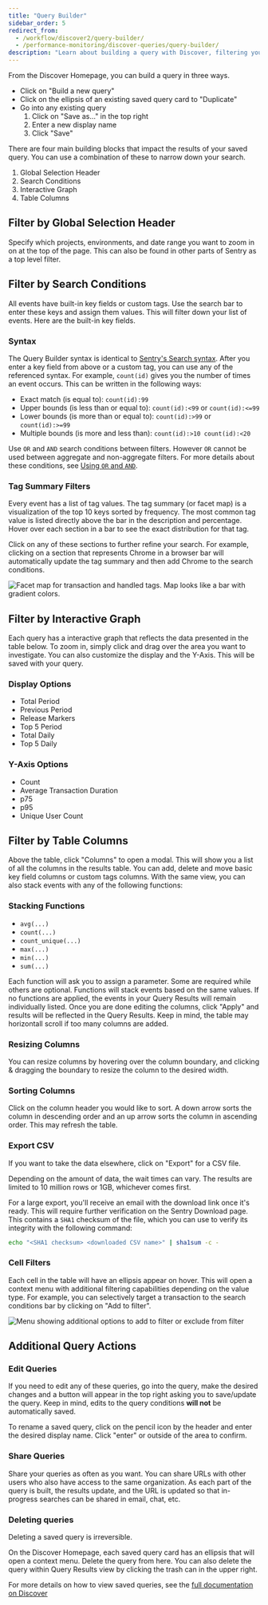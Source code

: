 ```yaml
---
title: "Query Builder"
sidebar_order: 5
redirect_from:
  - /workflow/discover2/query-builder/
  - /performance-monitoring/discover-queries/query-builder/
description: "Learn about building a query with Discover, filtering your search, and additional query actions."
---
```


From the Discover Homepage, you can build a query in three ways.

- Click on "Build a new query"
- Click on the ellipsis of an existing saved query card to "Duplicate"
- Go into any existing query
  1. Click on "Save as..." in the top right
  2. Enter a new display name
  3. Click "Save"

There are four main building blocks that impact the results of your saved query. You can use a combination of these to narrow down your search.

1. Global Selection Header
2. Search Conditions
3. Interactive Graph
4. Table Columns

## Filter by Global Selection Header

Specify which projects, environments, and date range you want to zoom in on at the top of the page. This can also be found in other parts of Sentry as a top level filter.

## Filter by Search Conditions

All events have built-in key fields or custom tags. Use the search bar to enter these keys and assign them values. This will filter down your list of events. Here are the built-in key fields.


<ParamTable fields={standardFields} />

### Syntax

The Query Builder syntax is identical to [Sentry's Search syntax](/product/sentry-basics/search/). After you enter a key field from above or a custom tag, you can use any of the referenced syntax. For example, `count(id)` gives you the number of times an event occurs. This can be written in the following ways:

- Exact match (is equal to): `count(id):99`
- Upper bounds (is less than or equal to): `count(id):<99` or `count(id):<=99`
- Lower bounds (is more than or equal to): `count(id):>99` or `count(id):>=99`
- Multiple bounds (is more and less than): `count(id):>10 count(id):<20`

Use `OR` and `AND` search conditions between filters. However `OR` cannot be used between aggregate and non-aggregate filters. For more details about these conditions, see [Using `OR` and `AND`](/product/sentry-basics/search/#using-or-and-and).

### Tag Summary Filters

Every event has a list of tag values. The tag summary (or facet map) is a visualization of the top 10 keys sorted by frequency. The most common tag value is listed directly above the bar in the description and percentage. Hover over each section in a bar to see the exact distribution for that tag.

Click on any of these sections to further refine your search. For example, clicking on a section that represents Chrome in a browser bar will automatically update the tag summary and then add Chrome to the search conditions.

![Facet map for transaction and handled tags. Map looks like a bar with gradient colors.](./discover-facet-map.png)

## Filter by Interactive Graph

Each query has a interactive graph that reflects the data presented in the table below. To zoom in, simply click and drag over the area you want to investigate. You can also customize the display and the Y-Axis. This will be saved with your query.

### Display Options

- Total Period
- Previous Period
- Release Markers
- Top 5 Period
- Total Daily
- Top 5 Daily

### Y-Axis Options

- Count
- Average Transaction Duration
- p75
- p95
- Unique User Count

## Filter by Table Columns

Above the table, click "Columns" to open a modal. This will show you a list of all the columns in the results table. You can add, delete and move basic key field columns or custom tags columns. With the same view, you can also stack events with any of the following functions:

### Stacking Functions

- `avg(...)`
- `count(...)`
- `count_unique(...)`
- `max(...)`
- `min(...)`
- `sum(...)`

Each function will ask you to assign a parameter. Some are required while others are optional. Functions will stack events based on the same values. If no functions are applied, the events in your Query Results will remain individually listed. Once you are done editing the columns, click "Apply" and results will be reflected in the Query Results. Keep in mind, the table may horizontall scroll if too many columns are added.

### Resizing Columns

You can resize columns by hovering over the column boundary, and clicking & dragging the boundary to resize the column to the desired width.

### Sorting Columns

Click on the column header you would like to sort. A down arrow sorts the column in descending order and an up arrow sorts the column in ascending order. This may refresh the table.

### Export CSV

If you want to take the data elsewhere, click on "Export" for a CSV file.

<Alert>
  Depending on the amount of data, the wait times can vary. The results are
  limited to 10 million rows or 1GB, whichever comes first.
</Alert>

For a large export, you'll receive an email with the download link once it's ready. This will require further verification on the Sentry Download page. This contains a `SHA1` checksum of the file, which you can use to verify its integrity with the following command:

```bash
echo "<SHA1 checksum> <downloaded CSV name>" | sha1sum -c -
```

### Cell Filters

Each cell in the table will have an ellipsis appear on hover. This will open a context menu with additional filtering capabilities depending on the value type. For example, you can selectively target a transaction to the search conditions bar by clicking on "Add to filter".

![Menu showing additional options to add to filter or exclude from filter](./discover-table-cell.png)

## Additional Query Actions

### Edit Queries

If you need to edit any of these queries, go into the query, make the desired changes and a button will appear in the top right asking you to save/update the query. Keep in mind, edits to the query conditions **will not** be automatically saved.

To rename a saved query, click on the pencil icon by the header and enter the desired display name. Click "enter" or outside of the area to confirm.

### Share Queries

Share your queries as often as you want. You can share URLs with other users who also have access to the same organization. As each part of the query is built, the results update, and the URL is updated so that in-progress searches can be shared in email, chat, etc.

### Deleting queries

<Alert>Deleting a saved query is irreversible.</Alert>

On the Discover Homepage, each saved query card has an ellipsis that will open a context menu. Delete the query from here. You can also delete the query within Query Results view by clicking the trash can in the upper right.

For more details on how to view saved queries, see the [full documentation on Discover](/product/discover-queries/)
